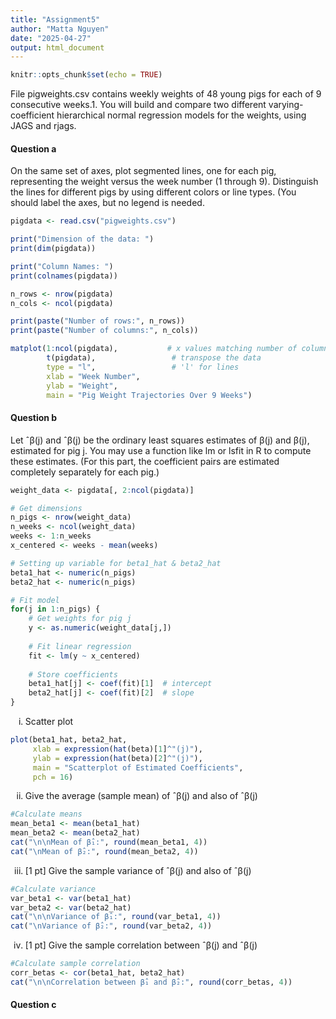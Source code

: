 ```yaml
---
title: "Assignment5"
author: "Matta Nguyen"
date: "2025-04-27"
output: html_document
---
```


```r
knitr::opts_chunk$set(echo = TRUE)
```

File pigweights.csv contains weekly weights of 48 young pigs for each of 9 consecutive weeks.1.
You will build and compare two different varying-coefficient hierarchical normal regression models
for the weights, using JAGS and rjags.

#### Question a
On the same set of axes, plot segmented lines, one for each pig, representing the
weight versus the week number (1 through 9). Distinguish the lines for different pigs by
using different colors or line types. (You should label the axes, but no legend is needed.

```r
pigdata <- read.csv("pigweights.csv")

print("Dimension of the data: ")
print(dim(pigdata))

print("Column Names: ")
print(colnames(pigdata))

n_rows <- nrow(pigdata)
n_cols <- ncol(pigdata)

print(paste("Number of rows:", n_rows))
print(paste("Number of columns:", n_cols))
```
```r
matplot(1:ncol(pigdata),           # x values matching number of columns
        t(pigdata),                 # transpose the data
        type = "l",                 # 'l' for lines
        xlab = "Week Number",
        ylab = "Weight",
        main = "Pig Weight Trajectories Over 9 Weeks")  
```

#### Question b
Let ˆβ(j) and ˆβ(j) be the ordinary least squares estimates of β(j) and β(j), estimated for
pig j. You may use a function like lm or lsfit in R to compute these estimates. (For this part, the coefficient pairs are estimated completely separately for each pig.)
```r
weight_data <- pigdata[, 2:ncol(pigdata)]

# Get dimensions
n_pigs <- nrow(weight_data)
n_weeks <- ncol(weight_data)
weeks <- 1:n_weeks
x_centered <- weeks - mean(weeks)

# Setting up variable for beta1_hat & beta2_hat
beta1_hat <- numeric(n_pigs)
beta2_hat <- numeric(n_pigs)

# Fit model
for(j in 1:n_pigs) {
    # Get weights for pig j
    y <- as.numeric(weight_data[j,])
    
    # Fit linear regression
    fit <- lm(y ~ x_centered)
    
    # Store coefficients
    beta1_hat[j] <- coef(fit)[1]  # intercept
    beta2_hat[j] <- coef(fit)[2]  # slope
}
```
i. Scatter plot

```r
plot(beta1_hat, beta2_hat,
     xlab = expression(hat(beta)[1]^"(j)"),
     ylab = expression(hat(beta)[2]^"(j)"),
     main = "Scatterplot of Estimated Coefficients",
     pch = 16)
```

ii. Give the average (sample mean) of ˆβ(j) and also of ˆβ(j)

```r
#Calculate means
mean_beta1 <- mean(beta1_hat)
mean_beta2 <- mean(beta2_hat)
cat("\n\nMean of β̂₁:", round(mean_beta1, 4))
cat("\nMean of β̂₂:", round(mean_beta2, 4))
```

(iii) [1 pt] Give the sample variance of ˆβ(j) and also of ˆβ(j)

```r
#Calculate variance
var_beta1 <- var(beta1_hat)
var_beta2 <- var(beta2_hat)
cat("\n\nVariance of β̂₁:", round(var_beta1, 4))
cat("\nVariance of β̂₂:", round(var_beta2, 4))
```

(iv) [1 pt] Give the sample correlation between ˆβ(j) and ˆβ(j)

```r
#Calculate sample correlation
corr_betas <- cor(beta1_hat, beta2_hat)
cat("\n\nCorrelation between β̂₁ and β̂₂:", round(corr_betas, 4))
```

#### Question c
